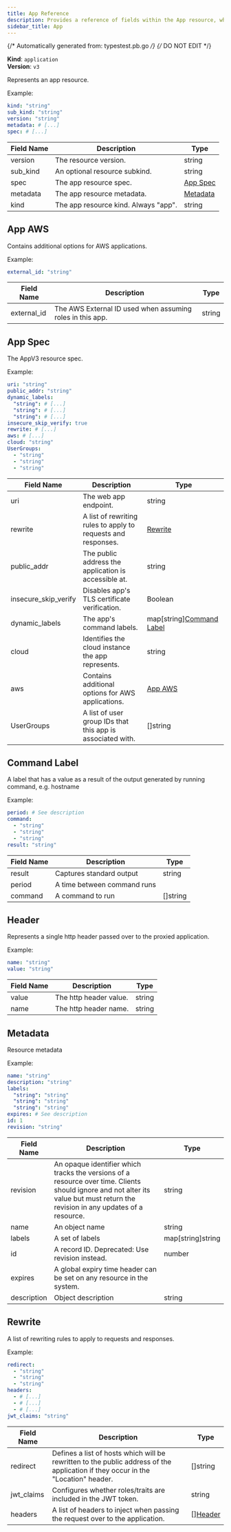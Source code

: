 ```yaml
---
title: App Reference
description: Provides a reference of fields within the App resource, which you can manage with tctl.
sidebar_title: App
---
```

{/* Automatically generated from: typestest.pb.go */}
{/* DO NOT EDIT */}

**Kind**: `application`<br/>
**Version**: `v3`

Represents an app resource.

Example:

```yaml
kind: "string"
sub_kind: "string"
version: "string"
metadata: # [...]
spec: # [...]
```
|Field Name|Description|Type|
|---|---|---|
|version|The resource version.|string|
|sub_kind|An optional resource subkind.|string|
|spec|The app resource spec.|[App Spec](#app-spec)|
|metadata|The app resource metadata.|[Metadata](#metadata)|
|kind|The app resource kind. Always "app".|string|

## App AWS

Contains additional options for AWS applications.


Example:

```yaml
external_id: "string"
```

|Field Name|Description|Type|
|---|---|---|
|external_id|The AWS External ID used when assuming roles in this app.|string|

## App Spec

The AppV3 resource spec.


Example:

```yaml
uri: "string"
public_addr: "string"
dynamic_labels: 
  "string": # [...]
  "string": # [...]
  "string": # [...]
insecure_skip_verify: true
rewrite: # [...]
aws: # [...]
cloud: "string"
UserGroups: 
  - "string"
  - "string"
  - "string"
```

|Field Name|Description|Type|
|---|---|---|
|uri|The web app endpoint.|string|
|rewrite|A list of rewriting rules to apply to requests and responses.|[Rewrite](#rewrite)|
|public_addr|The public address the application is accessible at.|string|
|insecure_skip_verify|Disables app's TLS certificate verification.|Boolean|
|dynamic_labels|The app's command labels.|map[string][Command Label](#command-label)|
|cloud|Identifies the cloud instance the app represents.|string|
|aws|Contains additional options for AWS applications.|[App AWS](#app-aws)|
|UserGroups|A list of user group IDs that this app is associated with.|[]string|

## Command Label

A label that has a value as a result of the output generated by running command, e.g. hostname


Example:

```yaml
period: # See description
command: 
  - "string"
  - "string"
  - "string"
result: "string"
```

|Field Name|Description|Type|
|---|---|---|
|result|Captures standard output|string|
|period|A time between command runs||
|command|A command to run|[]string|

## Header

Represents a single http header passed over to the proxied application.


Example:

```yaml
name: "string"
value: "string"
```

|Field Name|Description|Type|
|---|---|---|
|value|The http header value.|string|
|name|The http header name.|string|

## Metadata

Resource metadata


Example:

```yaml
name: "string"
description: "string"
labels: 
  "string": "string"
  "string": "string"
  "string": "string"
expires: # See description
id: 1
revision: "string"
```

|Field Name|Description|Type|
|---|---|---|
|revision|An opaque identifier which tracks the versions of a resource over time. Clients should ignore and not alter its value but must return the revision in any updates of a resource.|string|
|name|An object name|string|
|labels|A set of labels|map[string]string|
|id|A record ID. Deprecated: Use revision instead.|number|
|expires|A global expiry time header can be set on any resource in the system.||
|description|Object description|string|

## Rewrite

A list of rewriting rules to apply to requests and responses.


Example:

```yaml
redirect: 
  - "string"
  - "string"
  - "string"
headers: 
  - # [...]
  - # [...]
  - # [...]
jwt_claims: "string"
```

|Field Name|Description|Type|
|---|---|---|
|redirect|Defines a list of hosts which will be rewritten to the public address of the application if they occur in the "Location" header.|[]string|
|jwt_claims|Configures whether roles/traits are included in the JWT token.|string|
|headers|A list of headers to inject when passing the request over to the application.|[][Header](#header)|

